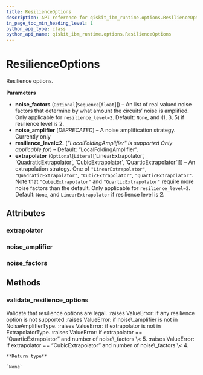 ```yaml
---
title: ResilienceOptions
description: API reference for qiskit_ibm_runtime.options.ResilienceOptions
in_page_toc_min_heading_level: 1
python_api_type: class
python_api_name: qiskit_ibm_runtime.options.ResilienceOptions
---
```


# ResilienceOptions

<Class id="qiskit_ibm_runtime.options.ResilienceOptions" isDedicatedPage={true} github="https://github.com/qiskit/qiskit-ibm-runtime/tree/stable/0.18/qiskit_ibm_runtime/options/resilience_options.py" signature="ResilienceOptions(noise_amplifier=None, noise_factors=None, extrapolator=None)">
  Resilience options.

  **Parameters**

  *   **noise\_factors** (`Optional`\[`Sequence`\[`float`]]) – An list of real valued noise factors that determine by what amount the circuits’ noise is amplified. Only applicable for `resilience_level=2`. Default: `None`, and (1, 3, 5) if resilience level is 2.
  *   **noise\_amplifier** (*DEPRECATED*) – A noise amplification strategy. Currently only
  *   **resilience\_level=2.** (*"LocalFoldingAmplifier" is supported Only applicable for*) – Default: “LocalFoldingAmplifier”.
  *   **extrapolator** (`Optional`\[`Literal`\[‘LinearExtrapolator’, ‘QuadraticExtrapolator’, ‘CubicExtrapolator’, ‘QuarticExtrapolator’]]) – An extrapolation strategy. One of `"LinearExtrapolator"`, `"QuadraticExtrapolator"`, `"CubicExtrapolator"`, `"QuarticExtrapolator"`. Note that `"CubicExtrapolator"` and `"QuarticExtrapolator"` require more noise factors than the default. Only applicable for `resilience_level=2`. Default: `None`, and `LinearExtrapolator` if resilience level is 2.

  ## Attributes

  ### extrapolator

  <Attribute id="qiskit_ibm_runtime.options.ResilienceOptions.extrapolator" attributeTypeHint="Literal['LinearExtrapolator', 'QuadraticExtrapolator', 'CubicExtrapolator', 'QuarticExtrapolator']" attributeValue="None" />

  ### noise\_amplifier

  <Attribute id="qiskit_ibm_runtime.options.ResilienceOptions.noise_amplifier" attributeTypeHint="Literal['LocalFoldingAmplifier']" attributeValue="None" />

  ### noise\_factors

  <Attribute id="qiskit_ibm_runtime.options.ResilienceOptions.noise_factors" attributeTypeHint="Sequence[float]" attributeValue="None" />

  ## Methods

  ### validate\_resilience\_options

  <Function id="qiskit_ibm_runtime.options.ResilienceOptions.validate_resilience_options" signature="static validate_resilience_options(resilience_options)">
    Validate that resilience options are legal. :raises ValueError: if any resilience option is not supported :raises ValueError: if noise\_amplifier is not in NoiseAmplifierType. :raises ValueError: if extrapolator is not in ExtrapolatorType. :raises ValueError: if extrapolator == “QuarticExtrapolator” and number of noise\_factors \< 5. :raises ValueError: if extrapolator == “CubicExtrapolator” and number of noise\_factors \< 4.

    **Return type**

    `None`
  </Function>
</Class>

